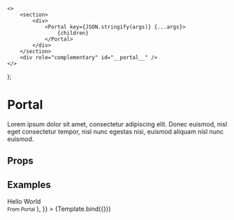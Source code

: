 
<Meta title="Misc/Portal" component={Portal} />

    <>
        <section>
            <div>
                <Portal key={JSON.stringify(args)} {...args}>
                    {children}
                </Portal>
            </div>
        </section>
        <div role="complementary" id="__portal__" />
    </>
);

# Portal

Lorem ipsum dolor sit amet, consectetur adipiscing elit. Donec euismod, nisl eget consectetur tempor, nisl nunc egestas nisi, euismod aliquam nisl nunc euismod.

## Props

<ArgsTable story="Default" />

## Examples

<Canvas>
    <Story
        name="Default"
        args={{
            children: (
                <h2>
                    Hello World <br /> <small>From Portal</small>
                </h2>
            ),
        }}
    >
        {Template.bind({})}
    </Story>
</Canvas>
